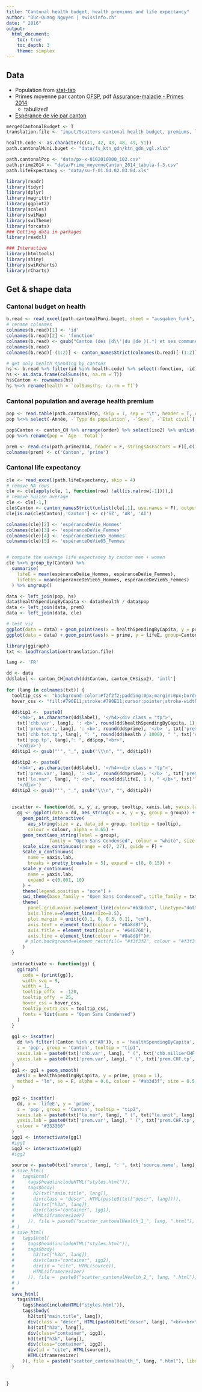 ```yaml
---
title: "Cantonal health budget, health premiums and life expectancy"
author: "Duc-Quang Nguyen | swissinfo.ch"
date: " 2016"
output: 
  html_document:
    toc: true
    toc_depth: 3
    theme: simplex
---
```



## Data

* Population from [stat-tab](https://www.pxweb.bfs.admin.ch/Table.aspx?layout=tableViewLayout2&px_tableid=px-x-0102010000_102%5cpx-x-0102010000_102.px&px_language=fr&px_type=PX&px_db=px-x-0102010000_102&rxid=c52f847b-3e18-4f95-be22-520dd3a44e44)
* Primes moyenne par canton [OFSP](http://www.bag.admin.ch/themen/krankenversicherung/00261/15006/index.html?lang=fr), pdf [Assurance-maladie - Primes 2014](http://www.bag.admin.ch/themen/krankenversicherung/00261/15006/index.html?lang=fr&download=NHzLpZeg7t,lnp6I0NTU042l2Z6ln1ae2IZn4Z2qZpnO2Yuq2Z6gpJCLeX54f2ym162epYbg2c_JjKbNoKSn6A--)
  * tabulized!
* [Espérance de vie par canton](https://www.bfs.admin.ch/bfs/fr/home/statistiques/population/naissances-deces/deces-mortalite-esperance-vie.assetdetail.317642.html)

```r

mergedCantonalBudget <- T
translation.file <- "input/Scatters cantonal health budget, premiums, life expectancy - Sheet1.csv"

health.code <- as.character(c(41, 42, 43, 48, 49, 51))
path.cantonalMuni.buget <- "data/fs_ktn_gdn/ktn_gdn_vgl.xlsx"

path.cantonalPop <- "data/px-x-0102010000_102.csv"
path.prime2014 <- "data/Prime_moyenneCanton_2014_tabula-f-3.csv"
path.lifeExpectancy <- "data/su-f-01.04.02.03.04.xls"

library(readr)
library(tidyr)
library(dplyr)
library(magrittr)
library(ggplot2)
library(scales)
library(swiMap)
library(swiTheme)
library(forcats)
### Getting data in packages
library(readxl)

### Interactive 
library(htmltools)
library(shiny)
library(swiRcharts)
library(rCharts)
```

## Get & shape data

### Cantonal budget on health
```r
b.read <- read_excel(path.cantonalMuni.buget, sheet = "ausgaben_funk", skip = 6)
# rename colnames
colnames(b.read)[1] <- 'id'
colnames(b.read)[2] <- 'fonction'
colnames(b.read) <- gsub("Canton (des |d\\'|du |de )(.*) et ses communes", "\\2", colnames(b.read))
colnames(b.read)
colnames(b.read)[-(1:2)] <- canton_namesStrict(colnames(b.read)[-(1:2)], "iso2")

# get only health spending by cantons
hs <- b.read %>% filter(id %in% health.code) %>% select(-fonction, -id)
hs <- as.data.frame(colSums(hs, na.rm = T))
hs$Canton <- rownames(hs)
hs %<>% rename(health = `colSums(hs, na.rm = T)`)
```

### Cantonal population and average health premium
```r
pop <- read.table(path.cantonalPop, skip = 1, sep = "\t", header = T, check.names = F, encoding = "latin1")
pop %<>% select(-Année, -`Type de population`, -`Sexe`, -`Etat civil`)

pop$Canton <- canton_CH %>% arrange(order) %>% select(iso2) %>% unlist() %>% as.character()
pop %<>% rename(pop = `Age - Total`)

prem <- read.csv(path.prime2014, header = F, stringsAsFactors = F)[,c(1, 3)]
colnames(prem) <- c('Canton', 'prime')
```

### Cantonal life expectancy
```r
cle <- read_excel(path.lifeExpectancy, skip = 4)
# remove NA rows
cle <- cle[apply(cle, 1, function(row) !all(is.na(row[-1]))),]
# remove Suiise average
cle <- cle[-1,]
cle$Canton <- canton_namesStrict(unlist(cle[,1], use.names = F), output = "iso2")
cle[is.na(cle$Canton),'Canton'] <- c('SZ', 'AR', 'AI')

colnames(cle)[2] <- 'espéranceDeVie_Hommes'
colnames(cle)[3] <- 'espéranceDeVie_Femmes'
colnames(cle)[4] <- 'espéranceDeVie65_Hommes'
colnames(cle)[5] <- 'espéranceDeVie65_Femmes'


# compute the average life expectancy by canton men + women
cle %<>% group_by(Canton) %>%
  summarise(
    lifeE = mean(espéranceDeVie_Hommes, espéranceDeVie_Femmes),
    lifeE65 = mean(espéranceDeVie65_Hommes, espéranceDeVie65_Femmes)
  ) %>% ungroup()

```

```r
data <- left_join(pop, hs)
data$healthSpendingByCapita <- data$health / data$pop
data <- left_join(data, prem)
data <- left_join(data, cle)

# test viz
ggplot(data = data) + geom_point(aes(x = healthSpendingByCapita, y = prime, group=Canton, size = pop))
ggplot(data = data) + geom_point(aes(x = prime, y = lifeE, group=Canton, size = pop))
```


```r
library(ggiraph)
txt <- loadTranslation(translation.file)

lang <- 'FR'

dd <- data
dd$label <- canton_CH[match(dd$Canton, canton_CH$iso2), 'intl']
  
for (lang in colnames(txt)) {
  tooltip_css <- "background-color:#f2f2f2;padding:0px;margin:0px;border-radius:5px;"
  hover_css <- "fill:#790E11;stroke:#790E11;cursor:pointer;stroke-width:3px"

  dd$tip1 <-  paste0(
    '<h4>', as.character(dd$label), '</h4><div class = "tp">', 
    txt['chb.var', lang], ': <b>', round(dd$healthSpendingByCapita, 1), ' </b>', txt['chb.millierCHF.tp', lang], '<br>',
    txt['prem.var', lang], ': <b>', round(dd$prime), '</b> ', txt['prem.CHF.tp', lang], '<br><br>',
    txt['chb.tot.tp', lang], ": ", round(dd$health / 1000), " ", txt['chb.tot.million', lang], "<br>",
    txt['pop.tp', lang],": ", dd$pop,"<br>",
    '</div>')
  dd$tip1 <- gsub("'", "_", gsub("\\\n", "", dd$tip1))
  
  dd$tip2 <- paste0(
    '<h4>', as.character(dd$label), '</h4><div class = "tp">', 
    txt['prem.var', lang], ': <b>', round(dd$prime), '</b> ', txt['prem.CHF.tp', lang], '<br>',
    txt['le.var', lang], ": <b>",  round(dd$lifeE, 1 ), " </b>", txt['le.unit', lang], "<br>",
    '</div>')
  dd$tip2 <- gsub("'", "_", gsub("\\\n", "", dd$tip2))
  
  
  iscatter <- function(dd, x, y, z, group, tooltip, xaxis.lab, yaxis.lab = "", colour = "#336666") {
    gg <- ggplot(data = dd, aes_string(x = x, y = y, group = group)) + 
      geom_point_interactive(
        aes_string(size = z, data_id = group, tooltip = tooltip), 
        colour = colour, alpha = 0.65) +
      geom_text(aes_string(label = group), 
                family = "Open Sans Condensed", colour = "white", size = 3.8) + 
      scale_size_continuous(range = c(7, 27), guide = F) + 
      scale_x_continuous(
        name = xaxis.lab, 
        breaks = pretty_breaks(n = 5), expand = c(0, 0.15)) + 
      scale_y_continuous(
        name = yaxis.lab,
        expand = c(0.001, 10)
      ) + 
      theme(legend.position = "none") + 
      swi_theme(base_family = "Open Sans Condensed", title_family = txt["title.font", lang]) + 
      theme(
        panel.grid.major.y=element_line(color="#b3b3b3", linetype="dotted", size=0.02),
        axis.line.x=element_line(size=0.5),
        plot.margin = unit(c(0.1, 0, 0.3, 0.1), "cm"),
        axis.text = element_text(colour = "#8a8d8f"),
        axis.title = element_text(colour = '#646768'),
        axis.line = element_line(colour = "#8a8d8f")#,
       # plot.background=element_rect(fill= "#f3f3f2", colour = "#f3f3f2")
      )
  }
  
  interactivate <- function(gg) {
    ggiraph(
      code = {print(gg)}, 
      width_svg = 9,
      width = 1, 
      tooltip_offx  = -120,
      tooltip_offy  = 25,
      hover_css = hover_css,
      tooltip_extra_css = tooltip_css,
      fonts = list(sans = "Open Sans Condensed")
    )  
  }
  
  gg1 <- iscatter(
    dd %>% filter(!Canton %in% c("AR")), x = 'healthSpendingByCapita', y = 'prime', 
    z = 'pop', group = 'Canton', tooltip = "tip1",
    xaxis.lab = paste0(txt['chb.var', lang], " (", txt['chb.millierCHF.tp', lang], ")"),
    yaxis.lab = paste0(txt['prem.var', lang], " (", txt['prem.CHF.tp', lang], ")")
  )
  gg1 <- gg1 + geom_smooth(
    aes(x = healthSpendingByCapita, y = prime, group = 1), 
    method = "lm", se = F, alpha = 0.6, colour = "#ab3d3f", size = 0.5, linetype = "dotted"
  )
  
  gg2 <- iscatter(
    dd, x = 'lifeE', y = 'prime', 
    z = 'pop', group = 'Canton', tooltip = "tip2",
    xaxis.lab = paste0(txt["le.var", lang], " (", txt["le.unit", lang], ")"),
    yaxis.lab = paste0(txt['prem.var', lang], " (", txt['prem.CHF.tp', lang], ")"),
    colour = "#333366"
  )
  igg1 <- interactivate(gg1)
  #igg1
  igg2 <- interactivate(gg2)
  #igg2
  
  source <- paste0(txt['source', lang], ": ", txt['source.name', lang], " | swissinfo.ch")
  # save_html(
  #   tags$html(
  #     tags$head(includeHTML("styles.html")),
  #     tags$body(    
  #       h2(txt["main.title", lang]),
  #       div(class = "descr", HTML(paste0(txt["descr", lang]))),
  #       h3(txt["h3a", lang]),
  #       div(class="container", igg1),
  #       HTML(iframeresizer)  
  #     )), file = paste0("scatter_cantonalHealth_1_", lang, ".html"), libdir = "js"
  # )
  # save_html(
  #   tags$html(
  #     tags$head(includeHTML("styles.html")),
  #     tags$body(    
  #       h3(txt["h3b", lang]),
  #       div(class="container", igg2),
  #       div(id = "cite", HTML(source)),
  #       HTML(iframeresizer)  
  #     )), file =  paste0("scatter_cantonalHealth_2_", lang, ".html"), libdir = "js"
  # )  
  # 
  save_html(
    tags$html(
      tags$head(includeHTML("styles.html")),
      tags$body(    
        h2(txt["main.title", lang]),
        div(class = "descr", HTML(paste0(txt["descr", lang], "<br><br>"))),
        h3(txt["h3a", lang]),
        div(class="container", igg1),
        h3(txt["h3b", lang]),
        div(class="container", igg2),
        div(id = "cite", HTML(source)),
        HTML(iframeresizer)  
      )), file = paste0("scatter_cantonalHealth_", lang, ".html"), libdir = "js"#, background = "#f3f3f2"
  )
   
   
}


   
   
```